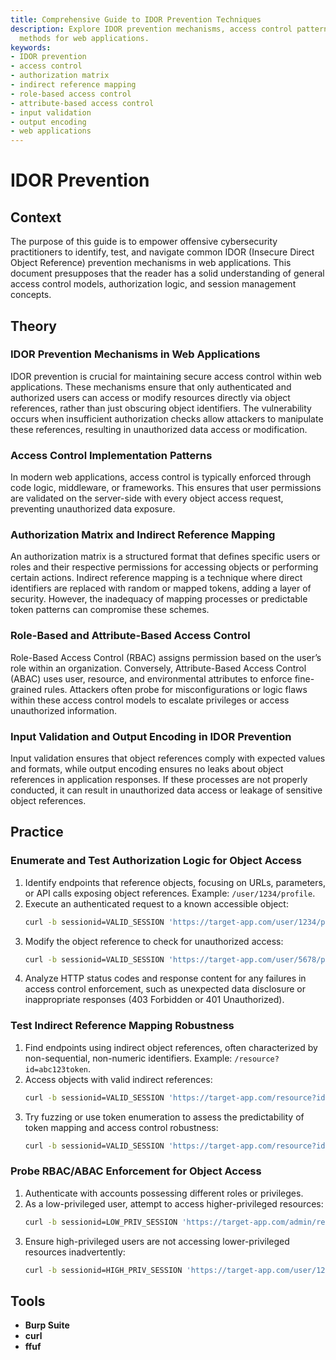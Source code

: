 ```yaml
---
title: Comprehensive Guide to IDOR Prevention Techniques
description: Explore IDOR prevention mechanisms, access control patterns, and testing
  methods for web applications.
keywords:
- IDOR prevention
- access control
- authorization matrix
- indirect reference mapping
- role-based access control
- attribute-based access control
- input validation
- output encoding
- web applications
---
```


# IDOR Prevention

## Context

The purpose of this guide is to empower offensive cybersecurity practitioners to identify, test, and navigate common IDOR (Insecure Direct Object Reference) prevention mechanisms in web applications. This document presupposes that the reader has a solid understanding of general access control models, authorization logic, and session management concepts.

## Theory

### IDOR Prevention Mechanisms in Web Applications

IDOR prevention is crucial for maintaining secure access control within web applications. These mechanisms ensure that only authenticated and authorized users can access or modify resources directly via object references, rather than just obscuring object identifiers. The vulnerability occurs when insufficient authorization checks allow attackers to manipulate these references, resulting in unauthorized data access or modification.

### Access Control Implementation Patterns

In modern web applications, access control is typically enforced through code logic, middleware, or frameworks. This ensures that user permissions are validated on the server-side with every object access request, preventing unauthorized data exposure.

### Authorization Matrix and Indirect Reference Mapping

An authorization matrix is a structured format that defines specific users or roles and their respective permissions for accessing objects or performing certain actions. Indirect reference mapping is a technique where direct identifiers are replaced with random or mapped tokens, adding a layer of security. However, the inadequacy of mapping processes or predictable token patterns can compromise these schemes.

### Role-Based and Attribute-Based Access Control

Role-Based Access Control (RBAC) assigns permission based on the user’s role within an organization. Conversely, Attribute-Based Access Control (ABAC) uses user, resource, and environmental attributes to enforce fine-grained rules. Attackers often probe for misconfigurations or logic flaws within these access control models to escalate privileges or access unauthorized information.

### Input Validation and Output Encoding in IDOR Prevention

Input validation ensures that object references comply with expected values and formats, while output encoding ensures no leaks about object references in application responses. If these processes are not properly conducted, it can result in unauthorized data access or leakage of sensitive object references.

## Practice

### Enumerate and Test Authorization Logic for Object Access

1. Identify endpoints that reference objects, focusing on URLs, parameters, or API calls exposing object references. Example: `/user/1234/profile`.
2. Execute an authenticated request to a known accessible object:
   ```bash
   curl -b sessionid=VALID_SESSION 'https://target-app.com/user/1234/profile'
   ```
3. Modify the object reference to check for unauthorized access:
   ```bash
   curl -b sessionid=VALID_SESSION 'https://target-app.com/user/5678/profile'
   ```
4. Analyze HTTP status codes and response content for any failures in access control enforcement, such as unexpected data disclosure or inappropriate responses (403 Forbidden or 401 Unauthorized).

### Test Indirect Reference Mapping Robustness

1. Find endpoints using indirect object references, often characterized by non-sequential, non-numeric identifiers. Example: `/resource?id=abc123token`.
2. Access objects with valid indirect references:
   ```bash
   curl -b sessionid=VALID_SESSION 'https://target-app.com/resource?id=abc123token'
   ```
3. Try fuzzing or use token enumeration to assess the predictability of token mapping and access control robustness:
   ```bash
   curl -b sessionid=VALID_SESSION 'https://target-app.com/resource?id=xyz789token'
   ```

### Probe RBAC/ABAC Enforcement for Object Access

1. Authenticate with accounts possessing different roles or privileges.
2. As a low-privileged user, attempt to access higher-privileged resources:
   ```bash
   curl -b sessionid=LOW_PRIV_SESSION 'https://target-app.com/admin/report'
   ```
3. Ensure high-privileged users are not accessing lower-privileged resources inadvertently:
   ```bash
   curl -b sessionid=HIGH_PRIV_SESSION 'https://target-app.com/user/1234/profile'
   ```

## Tools

- **Burp Suite**
- **curl**
- **ffuf**